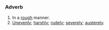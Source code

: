 =={{En}}==
===Adverb===
# In a [[rough]] manner.
# [[Unevenly]]; [[harshly]]; [[rudely]]; [[severely]]; [[austerely]].
